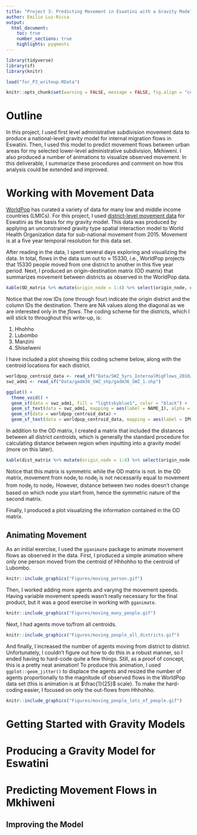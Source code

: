 ```yaml
---
title: "Project 3: Predicting Movement in Eswatini with a Gravity Model"
author: Emilio Luz-Ricca
output:
  html_document:
    toc: true
    number_sections: true
    highlights: pygments
---
```


```r
library(tidyverse)
library(sf)
library(knitr)

load("for_P3_writeup.RData")

knitr::opts_chunk$set(warning = FALSE, message = FALSE, fig.align = "center", echo = FALSE, out.width = "70%")
```

<!--TODO: maybe make presentation of tables/matrices nicer-->

# Outline 

In this project, I used first level administrative subdivision movement data to produce a national-level gravity model for internal migration flows in Eswatini. Then, I used this model to predict movement flows between urban areas for my selected lower-level administrative subdivision, Mkhiweni. I also produced a number of animations to visualize observed movement. In this deliverable, I summarize these procedures and comment on how this analysis could be extended and improved.

# Working with Movement Data

[WorldPop](https://www.worldpop.org/) has curated a variety of data for many low and middle income countries (LMICs). For this project, I used [district-level movement data](https://www.worldpop.org/geodata/summary?id=1281) for Eswatini as the basis for my gravity model. This data was produced by applying an unconstrained gravity type spatial interaction model to World Health Organization data for sub-national movement from 2015. Movement is at a five year temporal resolution for this data set.

After reading in the data, I spent several days exploring and visualizing the data. In total, flows in the data sum out to $\approx$ 15330, i.e., WorldPop projects that 15330 people moved from one district to another in this five year period. Next, I produced an origin-destination matrix (OD matrix) that summarizes movement between districts as observed in the WorldPop data.

```r
kable(OD_matrix %>% mutate(origin_node = 1:4) %>% select(origin_node, everything()))
```

Notice that the row IDs (one through four) indicate the origin district and the column IDs the destination. There are NA values along the diagonal as we are interested only in the _flows_. The coding scheme for the districts, which I will stick to throughout this write-up, is:

1. Hhohho
2. Lubombo
3. Manzini
4. Shiselweni

I have included a plot showing this coding scheme below, along with the centroid locations for each district.

```r
worldpop_centroid_data <- read_sf("Data/SWZ_5yrs_InternalMigFlows_2010/SWZ_AdminUnit_Centroids/SWZ_AdminUnit_Centroids.shp")
swz_adm1 <- read_sf("Data/gadm36_SWZ_shp/gadm36_SWZ_1.shp")

ggplot() +
  theme_void() +
  geom_sf(data = swz_adm1, fill = "lightskyblue1", color = "black") +
  geom_sf_text(data = swz_adm1, mapping = aes(label = NAME_1), alpha = 0.3, size = 6) +
  geom_sf(data = worldpop_centroid_data) +
  geom_sf_text(data = worldpop_centroid_data, mapping = aes(label = IPUMSID), nudge_y = -0.05)
```

In addition to the OD matrix, I created a matrix that included the distances between all district _centroids_, which is generally the standard procedure for calculating distance between region when inputting into a gravity model (more on this later).

```r
kable(dist_matrix %>% mutate(origin_node = 1:4) %>% select(origin_node, everything()))
```

Notice that this matrix is symmetric while the OD matrix is not. In the OD matrix, movement from $\text{node}_i$ to $\text{node}_j$ is not necessarily equal to movement from $\text{node}_j$ to $\text{node}_i$. However, distance between two nodes doesn't change based on which node you start from, hence the symmetric nature of the second matrix.

Finally, I produced a plot visualizing the information contained in the OD matrix. <!--TODO: add in the souped up vertex/edges plots--> 

<!--
TODO: 
  -include plots that show in-out migration for each centroid
    -improve these so that they're cleaner!
  -describe animation generation procedure
-->

## Animating Movement

As an initial exercise, I used the `gganimate` package to animate movement flows as observed in the data. First, I produced a simple animation where only one person moved from the centroid of Hhhohho to the centroid of Lubombo. 

```r
knitr::include_graphics("Figures/moving_person.gif")
```

Then, I worked adding more agents and varying the movement speeds. Having variable movement speeds wasn't really necessary for the final product, but it was a good exercise in working with `gganimate`.

```r
knitr::include_graphics("Figures/moving_many_people.gif")
```

Next, I had agents move to/from all centroids.

```r
knitr::include_graphics("Figures/moving_people_all_districts.gif")
```

And finally, I increased the number of agents moving from district to district. Unfortunately, I couldn't figure out how to do this in a robust manner, so I ended having to hard-code quite a few things. Still, as a proof of concept, this is a pretty neat animation! To produce this animation, I used `ggplot::geom_jitter()` to displace the agents and resized the number of agents proportionally to the magnitude of observed flows in the WorldPop data set (this is animation is at $\frac{1}{25}$ scale). To make the hard-coding easier, I focused on only the out-flows from Hhhohho.

```r
knitr::include_graphics("Figures/moving_people_lots_of_people.gif")
```

# Getting Started with Gravity Models

<!--
TODO: 
  -talk about the London vignette and include some of the results
    -figure out what things you can include from this (maybe actual/pred OD matrices...?)
  -talk about the Garcia paper and the dynamics of gravity models
    -include basic form (equation) and describe the diff elements + extensions to the model (vignette explanation will help here)
    -applicability to other countries
    -cross-temporal applicability
-->

# Producing a Gravity Model for Eswatini

<!--
TODO:
  -talk about the wrangling procedure and show the OD matrix
    -mention the coding for the diff adm 1s
  -discuss the use of this OD matrix and how it leads into the estimation of a gravity model
    -talk a little bit about diff estimation procedures (ddm/ppml)...?
  -visually compare fitted values w/actual movement in some way
    -see how the model improves when NTL are added
-->

# Predicting Movement Flows in Mkhiweni

<!--
TODO: 
  -add in voronoi tessellation and short discussion of how Project 1 leads into this analysis
  -show the pred movement using the national level gravity model - show OD matrix (?)
-->

## Improving the Model

<!--
TODO:
  -generally, talk about how we could improve the gravity model 
    -are there issues w/using a national-level model for a smaller region... ideas from Garcia et al.
      -seems like not enough variation in some vars + not enough explan vars to have good preds at this level
      -what explan vars could be added
    -talk about improving the temporal + spatial granularity of the gravity model
  -think about how the animation could be improved (more visual info?)
-->

